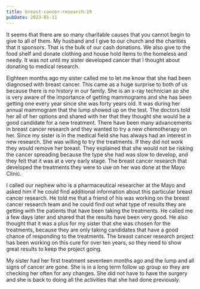 ```yaml
---
title: breast-cancer-research-19
pubDate: 2023-01-11
---
```


It seems that there are so many charitable causes that you cannot begin to give to all of them. My husband and I give to our church and the charities that it sponsors. That is the bulk of our cash donations. We also give to the food shelf and donate clothing and house hold items to the homeless and needy. It was not until my sister developed cancer that I thought about donating to medical research.

Eighteen months ago my sister called me to let me know that she had been diagnosed with breast cancer. This came as a huge surprise to both of us because there is no history in our family. She is an x-ray technician so she is very aware of the importance of getting mammograms and she has been getting one every year since she was forty years old. It was during her annual mammogram that the lump showed up on the test. The doctors told her all of her options and shared with her that they thought she would be a good candidate for a new treatment. There have been many advancements in breast cancer research and they wanted to try a new chemotherapy on her. Since my sister is in the medical field she has always had an interest in new research. She was willing to try the treatments. If they did not work they would remove her breast. They explained that she would not be risking the cancer spreading because the type she had was slow to develop, and they felt that it was at a very early stage. The breast cancer research that developed the treatments they were to use on her was done at the Mayo Clinic.

I called our nephew who is a pharmaceutical researcher at the Mayo and asked him if he could find additional information about this particular breast cancer research. He told me that a friend of his was working on the breast cancer research team and he could find out what type of results they are getting with the patients that have been taking the treatments. He called me a few days later and shared that the results have been very good. He also thought that it was a plus for my sister that she was chosen for the treatments, because they are only taking candidates that have a good chance of responding to the treatments. The breast cancer research project has been working on this cure for over ten years, so they need to show great results to keep the project going.

My sister had her first treatment seventeen months ago and the lump and all signs of cancer are gone. She is in a long term follow up group so they are checking her often for any changes. She did not have to have the surgery and she is back to doing all the activities that she had done previously.